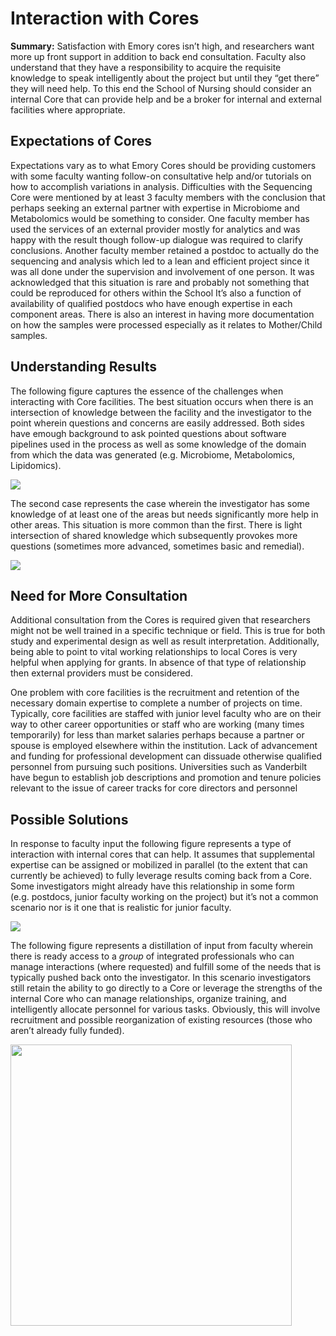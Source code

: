 # Interaction with Cores

**Summary:** Satisfaction with Emory cores isn't high, and researchers want more up front
support in addition to back end consultation. Faculty also understand that they have a responsibility to acquire the requisite knowledge to speak intelligently about the project but until they "get there" they will need help. To this end the School of Nursing should consider an internal Core that can provide help and be a broker for internal and external facilities where appropriate. 

## Expectations of Cores

Expectations vary as to what Emory Cores should be providing customers with some faculty wanting follow-on consultative help and/or tutorials on how to accomplish variations in analysis. Difficulties with the Sequencing Core were mentioned by at least 3 faculty members with the conclusion that perhaps seeking an external partner with expertise in Microbiome and Metabolomics would be something to consider. One faculty member has used the services of an external provider mostly for analytics and was happy with the result though follow-up dialogue was required to clarify conclusions. Another faculty member retained a postdoc to actually do the sequencing and analysis which led to a lean and efficient project since it was all done under the supervision and involvement of one person. It was acknowledged that this situation is rare and probably not something that could be reproduced for others within the School It's also a function of availability of qualified postdocs who have enough expertise in each component areas. There is also an interest in having more documentation on how the samples were processed especially as it relates to Mother/Child samples.   

## Understanding Results

The following figure captures the essence of the challenges when interacting with Core facilities. The best situation occurs when there is an intersection of knowledge between the facility and the investigator to the point wherein questions and concerns are easily addressed. Both sides have emough background to ask pointed questions about software pipelines used in the process as well as some knowledge of the domain from which the data was generated (e.g. Microbiome, Metabolomics, Lipidomics). 

![](./PICS/core.png)

The second case represents the case wherein the investigator has some knowledge of at least one of the areas but needs significantly more help in other areas. This situation is more common than the first. There is light intersection of shared knowledge which subsequently provokes more questions (sometimes more advanced, sometimes basic and remedial). 

![](./PICS/core2.png)

## Need for More Consultation 

Additional consultation from the Cores is required given that researchers might not be well trained in a specific technique or field. This is true for both study and experimental design as well as result interpretation. Additionally, being able to point to vital working relationships to local Cores is very helpful when applying for grants. In absence of that type of relationship then external providers must be considered. 

One problem with core facilities is the recruitment and retention of the necessary domain expertise to complete a number of projects on time. Typically, core facilities are staffed with junior level faculty who are on their way to other career opportunities or staff who are working (many times temporarily) for less than market salaries perhaps because a partner or spouse is employed elsewhere within the institution. Lack of advancement and funding for professional development can dissuade otherwise qualified personnel from pursuing such positions. Universities such as Vanderbilt have begun to establish job descriptions and promotion and tenure policies relevant to the issue of career tracks for core directors and personnel

## Possible Solutions 

In response to faculty input the following figure represents a type of interaction with internal cores that can help. It assumes that supplemental expertise can be assigned or mobilized in parallel (to the extent that can currently be achieved) to fully leverage results coming back from a Core. Some investigators might already have this relationship in some form (e.g. postdocs, junior faculty working on the project) but it's not a common scenario nor is it one that is realistic for junior faculty. 

![](./PICS/coresol.png)


The following figure represents a distillation of input from faculty wherein there is ready access to a *group* of integrated professionals who can manage interactions (where requested) and fulfill some of the needs that is typically pushed back onto the investigator. In this scenario investigators still retain the ability to go directly to a Core or leverage the strengths of the internal Core who can manage relationships, organize training, and intelligently allocate personnel for various tasks. Obviously, this will involve recruitment and possible reorganization of existing resources (those who aren't already fully funded). 

![](./PICS/coresol3.png){width=450px}

